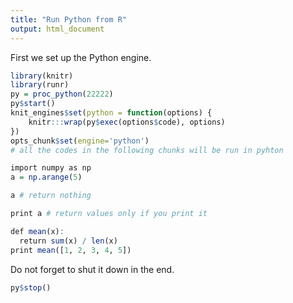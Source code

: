 ```yaml
---
title: "Run Python from R"
output: html_document
---
```


First we set up the Python engine.
```r
library(knitr)
library(runr)
py = proc_python(22222)
py$start()
knit_engines$set(python = function(options) {
    knitr:::wrap(py$exec(options$code), options)
})
opts_chunk$set(engine='python') 
# all the codes in the following chunks will be run in pyhton
```


```r
import numpy as np
a = np.arange(5)
```

```r
a # return nothing
```

```r
print a # return values only if you print it
```


```r
def mean(x):
  return sum(x) / len(x)
print mean([1, 2, 3, 4, 5])
```

Do not forget to shut it down in the end.
```r
py$stop()
```

